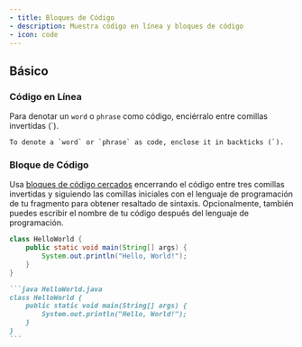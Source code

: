 ```yaml
---
- title: Bloques de Código
- description: Muestra código en línea y bloques de código
- icon: code
---
```


## Básico

### Código en Línea

Para denotar un `word` o `phrase` como código, enciérralo entre comillas invertidas (\`).

```
To denote a `word` or `phrase` as code, enclose it in backticks (`).
```

### Bloque de Código

Usa [bloques de código cercados](https://www.markdownguide.org/extended-syntax/#fenced-code-blocks) encerrando el código entre tres comillas invertidas y siguiendo las comillas iniciales con el lenguaje de programación de tu fragmento para obtener resaltado de sintaxis. Opcionalmente, también puedes escribir el nombre de tu código después del lenguaje de programación.

```java HelloWorld.java
class HelloWorld {
    public static void main(String[] args) {
        System.out.println("Hello, World!");
    }
}
```

````md
```java HelloWorld.java
class HelloWorld {
    public static void main(String[] args) {
        System.out.println("Hello, World!");
    }
}
```
````
